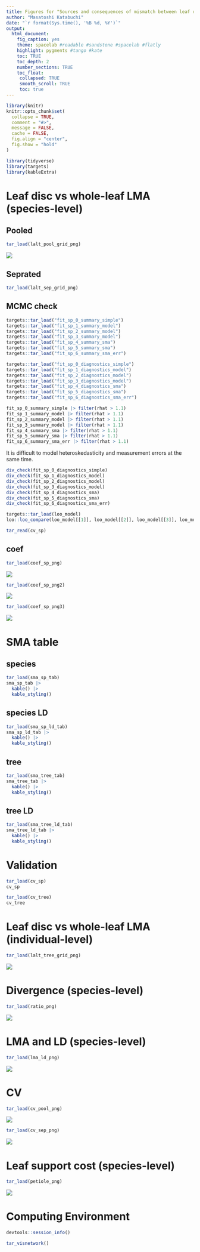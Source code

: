 ```yaml
---
title: Figures for "Sources and consequences of mismatch between leaf disc and whole-leaf leaf mass per area (LMA)"
author: "Masatoshi Katabuchi"
date: "`r format(Sys.time(), '%B %d, %Y')`"
output:
  html_document:
    fig_caption: yes
    theme: spacelab #readable #sandstone #spacelab #flatly
    highlight: pygments #tango #kate
    toc: TRUE
    toc_depth: 2
    number_sections: TRUE
    toc_float:
     collapsed: TRUE
     smooth_scroll: TRUE
     toc: true
---
```


```r
library(knitr)
knitr::opts_chunk$set(
  collapse = TRUE,
  comment = "#>",
  message = FALSE,
  cache = FALSE,
  fig.align = "center",
  fig.show = "hold"
)
```

```r
library(tidyverse)
library(targets)
library(kableExtra)
```

# Leaf disc vs whole-leaf LMA (species-level)

## Pooled

<!-- I put tar_load to use {{targets}} -->

```r
tar_load(lalt_pool_grid_png)
```

![](figs/lalt_pool_grid.png)

## Seprated

```r
tar_load(lalt_sep_grid_png)
```

## MCMC check

```r
targets::tar_load("fit_sp_0_summary_simple")
targets::tar_load("fit_sp_1_summary_model")
targets::tar_load("fit_sp_2_summary_model")
targets::tar_load("fit_sp_3_summary_model")
targets::tar_load("fit_sp_4_summary_sma")
targets::tar_load("fit_sp_5_summary_sma")
targets::tar_load("fit_sp_6_summary_sma_err")

targets::tar_load("fit_sp_0_diagnostics_simple")
targets::tar_load("fit_sp_1_diagnostics_model")
targets::tar_load("fit_sp_2_diagnostics_model")
targets::tar_load("fit_sp_3_diagnostics_model")
targets::tar_load("fit_sp_4_diagnostics_sma")
targets::tar_load("fit_sp_5_diagnostics_sma")
targets::tar_load("fit_sp_6_diagnostics_sma_err")
```


```r
fit_sp_0_summary_simple |> filter(rhat > 1.1)
fit_sp_1_summary_model |> filter(rhat > 1.1)
fit_sp_2_summary_model |> filter(rhat > 1.1)
fit_sp_3_summary_model |> filter(rhat > 1.1)
fit_sp_4_summary_sma |> filter(rhat > 1.1)
fit_sp_5_summary_sma |> filter(rhat > 1.1)
fit_sp_6_summary_sma_err |> filter(rhat > 1.1)
```

It is difficult to model heteroskedasticity and measurement errors at the same time.

```r
div_check(fit_sp_0_diagnostics_simple)
div_check(fit_sp_1_diagnostics_model)
div_check(fit_sp_2_diagnostics_model)
div_check(fit_sp_3_diagnostics_model)
div_check(fit_sp_4_diagnostics_sma)
div_check(fit_sp_5_diagnostics_sma)
div_check(fit_sp_6_diagnostics_sma_err)
```

```r
targets::tar_load(loo_model)
loo::loo_compare(loo_model[[1]], loo_model[[2]], loo_model[[3]], loo_model[[4]])
```

```r
tar_read(cv_sp)
```

## coef

```r
tar_load(coef_sp_png)
```

![](figs/coef_sp.png)

```r
tar_load(coef_sp_png2)
```

![](figs/coef_sp2.png)

```r
tar_load(coef_sp_png3)
```

![](figs/coef_sp3.png)


# SMA table

## species

```r
tar_load(sma_sp_tab)
sma_sp_tab |>
  kable() |>
  kable_styling()
```

## species LD

```r
tar_load(sma_sp_ld_tab)
sma_sp_ld_tab |>
  kable() |>
  kable_styling()
```

## tree

```r
tar_load(sma_tree_tab)
sma_tree_tab |>
  kable() |>
  kable_styling()
```

## tree LD

```r
tar_load(sma_tree_ld_tab)
sma_tree_ld_tab |>
  kable() |>
  kable_styling()
```

# Validation

```r
tar_load(cv_sp)
cv_sp
```

```r
tar_load(cv_tree)
cv_tree
```


# Leaf disc vs whole-leaf LMA (individual-level)

```r
tar_load(lalt_tree_grid_png)
```

![](figs/lalt_tree_grid.png)

# Divergence (species-level)

```r
tar_load(ratio_png)
```

![](figs/ratio.png)


# LMA and LD (species-level)

```r
tar_load(lma_ld_png)
```

![](figs/lma_ld.png)

# CV

```r
tar_load(cv_pool_png)
```

![](figs/cv_pool.png)

```r
tar_load(cv_sep_png)
```

![](figs/cv_sep.png)

# Leaf support cost (species-level)

```r
tar_load(petiole_png)
```

![](figs/petiole.png)


# Computing Environment

```r
devtools::session_info()
```


```r
tar_visnetwork()
```
